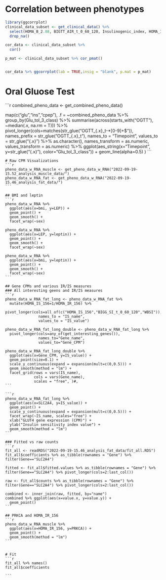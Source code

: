 # Correlation between phenotypes
```r
library(ggcorrplot)
clinical_data_subset <- get_clinical_data() %>% 
  select(HOMA_B_2.88, BIGTT_AIR_t_0_60_120, Insulinogenic_index, HOMA_IR_156, BIGG_SI_t_0_60_120, Homa_is,  BMI,AGE) %>% 
  drop_na()

cor_data <- clinical_data_subset %>% 
  cor()

p_mat <- clinical_data_subset %>% cor_pmat()


cor_data %>% ggcorrplot(lab = TRUE,insig = "blank", p.mat = p_mat)
```


# Oral Gluose Test
```r
combined_pheno_data <- get_combined_pheno_data()

map(c("glu","ins","cpep"),
    .f = ~combined_pheno_data %>% 
      group_by(Glu_tol_3_class) %>% 
      summarise(across(starts_with("OGTT"), ~median(.x, na.rm = T))) %>% 
      pivot_longer(cols=matches(str_glue("OGTT_{.x}_t-*[0-9]+$")), 
                   names_prefix = str_glue("OGTT_{.x}_t"),
                   names_to = "Timepoint",
                   values_to = str_glue("{.x}") %>% as.character(),
                   names_transform = as.numeric,
                   values_transform = as.numeric) %>% 
      ggplot(aes_string(x="Timepoint", 
                 y=str_glue("{.x}"),
                 color="Glu_tol_3_class")) +
      geom_line(alpha=0.5)
)
    ```
    
    # Raw CPM Visualizations
    ```r
    pheno_data_w_RNA_muscle <- get_pheno_data_w_RNA("2022-09-19-15.52_analysis_muscle_data/")
    pheno_data_w_RNA_fat <- get_pheno_data_w_RNA("2022-09-19-15.46_analysis_fat_data/")
    ```
    
    ## BMI and leptin
    ```r
    pheno_data_w_RNA %>% 
      ggplot(aes(x=bmi, y=LEP)) +
      geom_point() +
      geom_smooth() +
      facet_wrap(~sex)
    
    pheno_data_w_RNA %>% 
      ggplot(aes(x=LEP, y=leptin)) +
      geom_point() +
      geom_smooth() +
      facet_wrap(~sex)
    
    pheno_data_w_RNA %>% 
      ggplot(aes(x=bmi, y=leptin)) +
      geom_point() +
      geom_smooth() + 
      facet_wrap(~sex)
    ```
    
    ## Gene CPMs and various IR/IS measures
    ### All interesting geens and IR/IS measures
    ```r
    pheno_data_w_RNA_fat_long <- pheno_data_w_RNA_fat %>% 
      mutate(HOMA_IS_156=1/HOMA_IR_156) %>%  
      pivot_longer(cols=all_of(c("HOMA_IS_156","BIGG_SI_t_0_60_120","WBSI")), 
                   names_to = "IS_name", 
                   values_to = "IS_value")
    
    pheno_data_w_RNA_fat_long_double <- pheno_data_w_RNA_fat_long %>% 
      pivot_longer(cols=any_of(get_interesting_genes()),
                   names_to="Gene_name",
                   values_to="Gene_CPM")
    
    pheno_data_w_RNA_fat_long_double %>% 
      ggplot(aes(x=Gene_CPM, y=IS_value)) +
      geom_point(size=0.1) +
      scale_y_continuous(expand = expansion(mult=c(0,0.5))) +
      geom_smooth(method = "lm") +
      facet_grid(rows = vars(IS_name),
                 cols = vars(Gene_name),
                 scales = "free", )#,
    ```
    
    ```r
    pheno_data_w_RNA_fat_long %>% 
      ggplot(aes(x=SLC2A4, y=IS_value)) +
      geom_point() +
      scale_y_continuous(expand = expansion(mult=c(0,0.5))) +
      facet_wrap(~IS_name, scales="free") +
      xlab("GLUT4 gene expression (CPM)") +
      ylab("Insulin sensitivity index value") +
      geom_smooth(method = "lm")
    ```
    
    ### Fitted vs raw counts
    ```r
    fit_all <- readRDS("2022-09-19-15.46_analysis_fat_data/fit_all.RDS")
    fit_all$coefficients %>% as_tibble(rownames = "Gene") %>% filter(Gene=="SLC2A4")
    
    fitted <- fit_all$fitted.values %>% as_tibble(rownames = "Gene") %>% filter(Gene=="SLC2A4") %>% pivot_longer(cols=2:last_col())
    
    raw <- fit_all$counts %>% as_tibble(rownames = "Gene") %>% filter(Gene=="SLC2A4") %>% pivot_longer(cols=2:last_col())
    
    combined <- inner_join(raw, fitted, by="name")
    combined %>% ggplot(aes(x=value.x, y=value.y)) +
      geom_point()
    ```
    
    ## PRKCA and HOMA_IR_156
    ```r
    pheno_data_w_RNA_muscle %>% 
      ggplot(aes(x=HOMA_IR_156, y=PRKCA)) +
      geom_point() +
      geom_smooth(method = "lm")
    ```
    
    
    # Fit
    ```r
    fit_all %>% names()
    fit_all$coefficients
    
    ```
    
    
    
